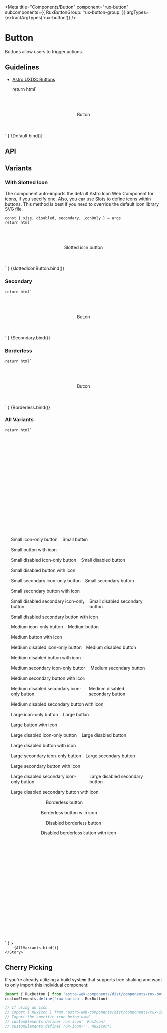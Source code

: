 
<Meta
    title="Components/Button"
    component="rux-button"
    subcomponents={{ RuxButtonGroup: 'rux-button-group' }}
    argTypes={extractArgTypes('rux-button')}
/>

# Button

Buttons allow users to trigger actions.

## Guidelines

-   [Astro UXDS: Buttons](http://www.astrouxds.com/ui-components/buttons)

    return html`
<div style="padding: 10%; display: flex; justify-content: center;">
    <rux-button
        ?disabled="${args.disabled}"
        ?icon-only="${args.iconOnly}"
        ?secondary="${args.secondary}"
        .size="${args.size}"
        .icon="${args.icon}"
    >
        Button
    </rux-button>
</div>
    `
}

<Canvas>
    <Story
        name="Default"
        args={{
            disabled: false,
            iconOnly: false,
            secondary: false,
            size: 'medium',
            icon: '',
            type: 'button'
        }}
        argTypes={{
            size: { control: "select" },
            type: { control: "select" }
        }}
    >
        {Default.bind()}
    </Story>
</Canvas>

## API

<ArgsTable of="rux-button" />

## Variants

### With Slotted Icon

The component auto-imports the default Astro Icon Web Component for icons, if you specify one. Also, you can use [Slots](https://developer.mozilla.org/en-US/docs/Web/Web_Components/Using_templates_and_slots#Adding_flexibility_with_slots) to define icons within buttons. This method is best if you need to override the default icon library SVG file.

    const { size, disabled, secondary, iconOnly } = args
    return html`
<div style="padding: 10%; display: flex; justify-content: center;">
    <rux-button
        ?disabled="${args.disabled}"
        ?icon-only="${args.iconOnly}"
        ?secondary="${args.secondary}"
        ?borderless="${args.borderless}"
        .size="${args.size}"
        .icon="${args.icon}"
    >
        <rux-icon icon="palette" size="extra-small"></rux-icon>
        Slotted icon button
    </rux-button>
</div>
    `
}

<Canvas>
    <Story
        name="With Slotted Icon" 
        args={{
            disabled: false,
            iconOnly: false,
            secondary: false,
            size: 'medium',
            icon: '',
            type: 'button'
        }}
         argTypes={{
            size: { control: "select" },
            type: { control: "select" }
        }}
    >
        {slottedIconButton.bind()}
        </Story>
</Canvas>

### Secondary

    return html`
<div style="padding: 10%; display: flex; justify-content: center;">
    <rux-button
        ?disabled="${args.disabled}"
        ?icon-only="${args.iconOnly}"
        ?secondary="${args.secondary}"
        ?borderless="${args.borderless}"
        .size="${args.size}"
        .icon="${args.icon}"
    >
        Button
    </rux-button>
</div>
    `
}

<Canvas>
    <Story
        args={{ 
            secondary: true, 
            disabled: false,
            iconOnly: false,
            size: 'medium',
            icon: '',
            type: 'button'
        }}
        argTypes={{
            size: { control: "select" },
            type: { control: "select" }
        }}
        name="Secondary"
    >
        {Secondary.bind()}
    </Story>
</Canvas>

### Borderless

    return html`
<div style="padding: 10%; display: flex; justify-content: center;">
    <rux-button
        ?disabled="${args.disabled}"
        ?icon-only="${args.iconOnly}"
        ?secondary="${args.secondary}"
        ?borderless="${args.borderless}"
        .size="${args.size}"
        .icon="${args.icon}"
    >
        Button
    </rux-button>
</div>
    `
}

<Canvas>
    <Story args={{ borderless: true }} name="Borderless">
        {Borderless.bind()}
    </Story>
</Canvas>

### All Variants

    return html`
<style>
    .button-list {
        list-style-type: none;
        margin: 0 1rem 0 0;
        padding: 0;
        display: flex;
        flex-flow: column;
    }
    .button-list li {
        margin: 0 1rem 1rem 0;
        display: flex;
    }
    .button-list li rux-button:not(:last-child) {
        margin-right: 1rem;
    }
</style>
<div
    style="padding: 8vh 2vw; display: flex; flex-flow: row wrap; justify-content: space-evenly;"
>
    <ul class="button-list">
        <li>
            <rux-button size="small" icon-only icon="settings"
                >Small icon-only button</rux-button
            >
            <rux-button size="small">Small button</rux-button>
        </li>
        <li>
            <rux-button size="small" icon="settings"
                >Small button with icon</rux-button
            >
        </li>
        <li>
            <rux-button size="small" icon-only disabled icon="settings"
                >Small disabled icon-only button</rux-button
            >
            <rux-button size="small" disabled
                >Small disabled button</rux-button
            >
        </li>
        <li>
            <rux-button size="small" disabled icon="settings"
                >Small disabled button with icon</rux-button
            >
        </li>
        <li>
            <rux-button size="small" icon-only secondary icon="settings"
                >Small secondary icon-only button</rux-button
            >
            <rux-button size="small" secondary
                >Small secondary button</rux-button
            >
        </li>
        <li>
            <rux-button size="small" secondary icon="settings"
                >Small secondary button with icon</rux-button
            >
        </li>
        <li>
            <rux-button
                size="small"
                icon-only
                disabled
                secondary
                icon="settings"
                >Small disabled secondary icon-only button</rux-button
            >
            <rux-button size="small" secondary disabled
                >Small disabled secondary button</rux-button
            >
        </li>
        <li>
            <rux-button size="small" secondary disabled icon="settings"
                >Small disabled secondary button with icon</rux-button
            >
        </li>
    </ul>
    <ul class="button-list">
        <li>
            <rux-button icon-only icon="settings"
                >Medium icon-only button</rux-button
            >
            <rux-button>Medium button</rux-button>
        </li>
        <li>
            <rux-button icon="settings"
                >Medium button with icon</rux-button
            >
        </li>
        <li>
            <rux-button icon-only disabled icon="settings"
                >Medium disabled icon-only button</rux-button
            >
            <rux-button disabled>Medium disabled button</rux-button>
        </li>
        <li>
            <rux-button disabled icon="settings"
                >Medium disabled button with icon</rux-button
            >
        </li>
        <li>
            <rux-button icon-only secondary icon="settings"
                >Medium secondary icon-only button</rux-button
            >
            <rux-button secondary>Medium secondary button</rux-button>
        </li>
        <li>
            <rux-button secondary icon="settings"
                >Medium secondary button with icon</rux-button
            >
        </li>
        <li>
            <rux-button icon-only disabled secondary icon="settings"
                >Medium disabled secondary icon-only button</rux-button
            >
            <rux-button secondary disabled
                >Medium disabled secondary button</rux-button
            >
        </li>
        <li>
            <rux-button secondary disabled icon="settings"
                >Medium disabled secondary button with icon</rux-button
            >
        </li>
    </ul>
    <ul class="button-list">
        <li>
            <rux-button size="large" icon-only icon="settings"
                >Large icon-only button</rux-button
            >
            <rux-button size="large">Large button</rux-button>
        </li>
        <li>
            <rux-button size="large" icon="settings"
                >Large button with icon</rux-button
            >
        </li>
        <li>
            <rux-button size="large" icon-only disabled icon="settings"
                >Large disabled icon-only button</rux-button
            >
            <rux-button size="large" disabled
                >Large disabled button</rux-button
            >
        </li>
        <li>
            <rux-button size="large" disabled icon="settings"
                >Large disabled button with icon</rux-button
            >
        </li>
        <li>
            <rux-button size="large" icon-only secondary icon="settings"
                >Large secondary icon-only button</rux-button
            >
            <rux-button size="large" secondary
                >Large secondary button</rux-button
            >
        </li>
        <li>
            <rux-button size="large" secondary icon="settings"
                >Large secondary button with icon</rux-button
            >
        </li>
        <li>
            <rux-button
                size="large"
                icon-only
                disabled
                secondary
                icon="settings"
                >Large disabled secondary icon-only button</rux-button
            >
            <rux-button size="large" secondary disabled
                >Large disabled secondary button</rux-button
            >
        </li>
        <li>
            <rux-button size="large" secondary disabled icon="settings"
                >Large disabled secondary button with icon</rux-button
            >
        </li>
    </ul>
    <ul class="button-list">
        <li>
            <rux-button
                icon-only
                icon="settings"
                borderless
            >
            </rux-button>
            <rux-button
                borderless
            >
            Borderless button
            </rux-button>
        </li>
        <li>
            <rux-button
                borderless
                icon="settings"
            >
            Borderless button with icon
            </rux-button>
        </li>
        <li>
            <rux-button
                icon-only
                icon="settings"
                borderless
                disabled
            >
            </rux-button>
            <rux-button
                borderless
                disabled
            >
            Disabled borderless button
            </rux-button>
        </li>
        <li>
            <rux-button
                borderless
                icon="settings"
                disabled
            >
            Disabled borderless button with icon
            </rux-button>
        </li>
    </ul>
</div>
    `
}

<Canvas>
    <Story
        name="All Variants"
        argTypes={{
            disabled: { table: { disable: true } },
            icon: { table: { disable: true } },
            iconOnly: { table: { disable: true } },
            secondary: { table: { disable: true } },
            size: { table: { disable: true } },
            type: { table: { disable: true } }
        }}
        
    >
        {AllVariants.bind()}
    </Story>
</Canvas>

## Cherry Picking

If you're already utilizing a build system that supports tree shaking and want to only import this individual component:

```js
import { RuxButton } from 'astro-web-components/dist/components/rux-button'
customElements.define('rux-button', RuxButton)

// If using an icon
// import { RuxIcon } from 'astro-web-components/dist/components/rux-icon'
// Import the specific icon being used
// customElements.define('rux-icon', RuxIcon)
// customElements.define('rux-icon-*', RuxIcon*)
```
